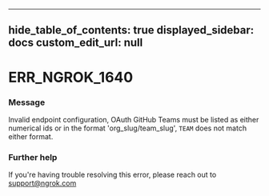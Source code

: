 
---
hide_table_of_contents: true
displayed_sidebar: docs
custom_edit_url: null
---


# ERR_NGROK_1640

### Message
Invalid endpoint configuration, OAuth GitHub Teams must be listed as either numerical ids or in the format 'org_slug/team_slug', `TEAM` does not match either format.

### Further help
If you're having trouble resolving this error, please reach out to [support@ngrok.com](mailto:support@ngrok.com?subject=Help%20with%20ERR_NGROK_1640)


<ErrorDetails error='err_ngrok_1640' />
